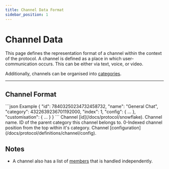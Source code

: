 ```yaml
---
title: Channel Data Format
sidebar_position: 1
---
```



# Channel Data

This page defines the representation format of a channel within the context of the protocol. A channel is defined as a
place in which user-communication occurs. This can be either via text, voice, or video.

Additionally, channels can be organised into [categories](/docs/protocol/definitionss/config).

---

## Channel Format

<SchemaExample path="/channel/channel.json">
```json Example
{
    "id": 78403250234732458732,
    "name": "General Chat",
    "category": 4322639236701192000,
    "index": 1,
    "config": {  ...  },
    "customisation": {  ...  }
}
```
</SchemaExample>

<ParamsList>
    <Param name="id" type="number" required>
        Channel [id](/docs/protocol/snowflake).
    </Param>
    <Param name="name" type="string" required>
        Channel name.
    </Param>
    <Param name="parent" type="number">
        ID of the parent category this channel belongs to.
    </Param>
    <Param name="index" type="number">
        0-Indexed channel position from the top within it's category.
    </Param>
    <Param name="config" type="object">
        Channel [configuration](/docs/protocol/definitions/channel/config).
    </Param>
</ParamsList>

## Notes

- A channel also has a list of [members](/docs/protocol/definitions/channel/member) that is handled independently.
